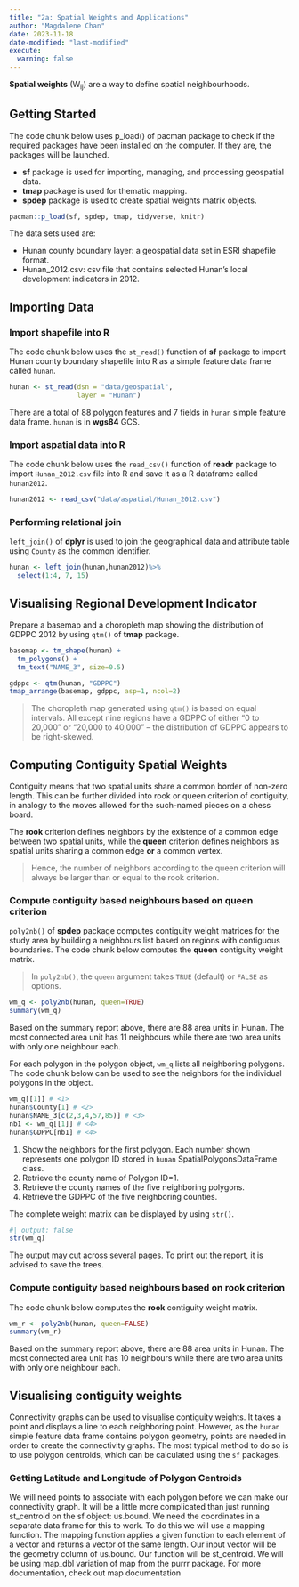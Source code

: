 ```yaml
---
title: "2a: Spatial Weights and Applications"
author: "Magdalene Chan"
date: 2023-11-18
date-modified: "last-modified"
execute: 
  warning: false
---
```


**Spatial weights** (W~ij~) are a way to define spatial neighbourhoods.

## Getting Started

The code chunk below uses p_load() of pacman package to check if the required packages have been installed on the computer. If they are, the packages will be launched.

-   **sf** package is used for importing, managing, and processing geospatial data.
-   **tmap** package is used for thematic mapping.
-   **spdep** package is used to create spatial weights matrix objects.

```r
pacman::p_load(sf, spdep, tmap, tidyverse, knitr)
```

The data sets used are:

-   Hunan county boundary layer: a geospatial data set in ESRI shapefile format.
-   Hunan_2012.csv: csv file that contains selected Hunan's local development indicators in 2012.

## Importing Data

### Import shapefile into R

The code chunk below uses the `st_read()` function of **sf** package to import Hunan county boundary shapefile into R as a simple feature data frame called `hunan`.

```r
hunan <- st_read(dsn = "data/geospatial", 
                 layer = "Hunan")
```

There are a total of 88 polygon features and 7 fields in `hunan` simple feature data frame. `hunan` is in **wgs84** GCS.

### Import aspatial data into R

The code chunk below uses the `read_csv()` function of **readr** package to import `Hunan_2012.csv` file into R and save it as a R dataframe called `hunan2012`.

```r
hunan2012 <- read_csv("data/aspatial/Hunan_2012.csv")
```

### Performing relational join

`left_join()` of **dplyr** is used to join the geographical data and attribute table using `County` as the common identifier.

```r
hunan <- left_join(hunan,hunan2012)%>%
  select(1:4, 7, 15)
```

## Visualising Regional Development Indicator

Prepare a basemap and a choropleth map showing the distribution of GDPPC 2012 by using `qtm()` of **tmap** package.

```r
basemap <- tm_shape(hunan) +
  tm_polygons() +
  tm_text("NAME_3", size=0.5)

gdppc <- qtm(hunan, "GDPPC")
tmap_arrange(basemap, gdppc, asp=1, ncol=2)
```

> The choropleth map generated using `qtm()` is based on equal intervals. All except nine regions have a GDPPC of either "0 to 20,000" or "20,000 to 40,000" -- the distribution of GDPPC appears to be right-skewed.

## Computing Contiguity Spatial Weights

Contiguity means that two spatial units share a common border of non-zero length. 
This can be further divided into rook or queen criterion of contiguity, in analogy to the moves allowed for the such-named pieces on a chess board.

The **rook** criterion defines neighbors by the existence of a common edge between two spatial units, while the **queen** criterion defines neighbors as spatial units sharing a common edge **or** a common vertex.

> Hence, the number of neighbors according to the queen criterion will always be larger than or equal to the rook criterion.

### Compute contiguity based neighbours based on **queen** criterion

`poly2nb()` of **spdep** package computes contiguity weight matrices for the study area by building a neighbours list based on regions with contiguous boundaries. The code chunk below computes the **queen** contiguity weight matrix.

> In `poly2nb()`, the `queen` argument takes `TRUE` (default) or `FALSE` as options.

```r
wm_q <- poly2nb(hunan, queen=TRUE)
summary(wm_q)
```

Based on the summary report above, there are 88 area units in Hunan. The most connected area unit has 11 neighbours while there are two area units with only one neighbour each. 

For each polygon in the polygon object, `wm_q` lists all neighboring polygons. The code chunk below can be used to see the neighbors for the individual polygons in the object. 

```r
wm_q[[1]] # <1>
hunan$County[1] # <2>
hunan$NAME_3[c(2,3,4,57,85)] # <3>
nb1 <- wm_q[[1]] # <4>
hunan$GDPPC[nb1] # <4>
```
1. Show the neighbors for the first polygon. Each number shown represents one polygon ID stored in `hunan` SpatialPolygonsDataFrame class.
2. Retrieve the county name of Polygon ID=1.
3. Retrieve the county names of the five neighboring polygons.
4. Retrieve the GDPPC of the five neighboring counties.

The complete weight matrix can be displayed by using `str()`.

```r
#| output: false
str(wm_q)
```

:::callout-warning
The output may cut across several pages. To print out the report, it is advised to save the trees.
:::

### Compute contiguity based neighbours based on **rook** criterion

The code chunk below computes the **rook** contiguity weight matrix.

```r
wm_r <- poly2nb(hunan, queen=FALSE)
summary(wm_r)
```

Based on the summary report above, there are 88 area units in Hunan. The most connected area unit has 10 neighbours while there are two area units with only one neighbour each.

## Visualising contiguity weights

Connectivity graphs can be used to visualise contiguity weights. It takes a point and displays a line to each neighboring point. However, as the `hunan` simple feature data frame contains polygon geometry, points are needed in order to create the connectivity graphs. The most typical method to do so is to use polygon centroids, which can be calculated using the `sf` packages. 

### Getting Latitude and Longitude of Polygon Centroids

We will need points to associate with each polygon before we can make our connectivity graph. It will be a little more complicated than just running st_centroid on the sf object: us.bound. We need the coordinates in a separate data frame for this to work. To do this we will use a mapping function. The mapping function applies a given function to each element of a vector and returns a vector of the same length. Our input vector will be the geometry column of us.bound. Our function will be st_centroid. We will be using map_dbl variation of map from the purrr package. For more documentation, check out map documentation
